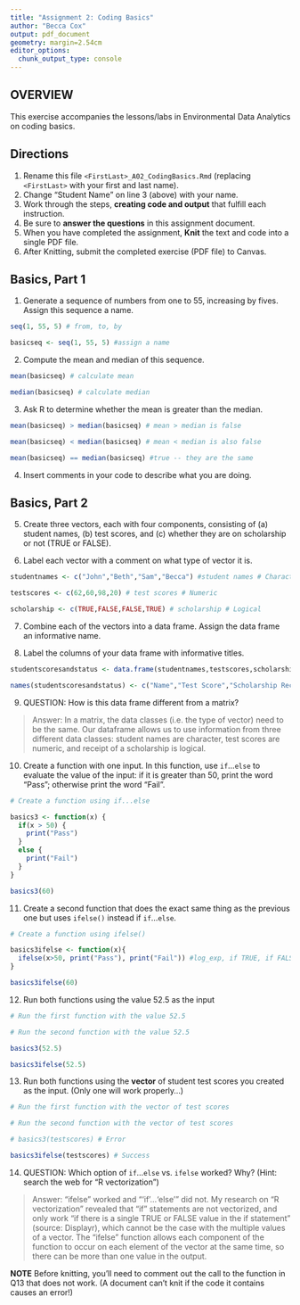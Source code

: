 ```yaml
---
title: "Assignment 2: Coding Basics"
author: "Becca Cox"
output: pdf_document
geometry: margin=2.54cm
editor_options: 
  chunk_output_type: console
---
```


## OVERVIEW

This exercise accompanies the lessons/labs in Environmental Data Analytics on coding basics.

## Directions

1.  Rename this file `<FirstLast>_A02_CodingBasics.Rmd` (replacing `<FirstLast>` with your first and last name).
2.  Change "Student Name" on line 3 (above) with your name.
3.  Work through the steps, **creating code and output** that fulfill each instruction.
4.  Be sure to **answer the questions** in this assignment document.
5.  When you have completed the assignment, **Knit** the text and code into a single PDF file.
6.  After Knitting, submit the completed exercise (PDF file) to Canvas.

## Basics, Part 1

1.  Generate a sequence of numbers from one to 55, increasing by fives. Assign this sequence a name.

```r

seq(1, 55, 5) # from, to, by

basicseq <- seq(1, 55, 5) #assign a name

```

2.  Compute the mean and median of this sequence.

```r

mean(basicseq) # calculate mean

median(basicseq) # calculate median

```

3.  Ask R to determine whether the mean is greater than the median.

```r

mean(basicseq) > median(basicseq) # mean > median is false

mean(basicseq) < median(basicseq) # mean < median is also false

mean(basicseq) == median(basicseq) #true -- they are the same

```

4.  Insert comments in your code to describe what you are doing.


## Basics, Part 2

5.  Create three vectors, each with four components, consisting of (a) student names, (b) test scores, and (c) whether they are on scholarship or not (TRUE or FALSE).

6.  Label each vector with a comment on what type of vector it is.

```r

studentnames <- c("John","Beth","Sam","Becca") #student names # Character

testscores <- c(62,60,98,20) # test scores # Numeric

scholarship <- c(TRUE,FALSE,FALSE,TRUE) # scholarship # Logical

```

7.  Combine each of the vectors into a data frame. Assign the data frame an informative name.

8.  Label the columns of your data frame with informative titles.

```r

studentscoresandstatus <- data.frame(studentnames,testscores,scholarship) #Combine the vectors into a dataframe

names(studentscoresandstatus) <- c("Name","Test Score","Scholarship Recipient") #Set the column names

```

9.  QUESTION: How is this data frame different from a matrix?

> Answer: In a matrix, the data classes (i.e. the type of vector) need to be the same. Our dataframe allows us to use information from three different data classes: student names are character, test scores are numeric, and receipt of a scholarship is logical.

10. Create a function with one input. In this function, use `if`...`else` to evaluate the value of the input: if it is greater than 50, print the word "Pass"; otherwise print the word "Fail". 

```r

# Create a function using if...else

basics3 <- function(x) {
  if(x > 50) {
    print("Pass")
  } 
  else {
    print("Fail")
  }
}

basics3(60)

```

11. Create a second function that does the exact same thing as the previous one but uses `ifelse()` instead if `if`...`else `. 

```r

# Create a function using ifelse()

basics3ifelse <- function(x){
  ifelse(x>50, print("Pass"), print("Fail")) #log_exp, if TRUE, if FALSE
}

basics3ifelse(60)

```

12. Run both functions using the value 52.5 as the input

```r

# Run the first function with the value 52.5

# Run the second function with the value 52.5

basics3(52.5)

basics3ifelse(52.5)

```

13. Run both functions using the **vector** of student test scores you created as the input. (Only one will work properly...)

```r

# Run the first function with the vector of test scores

# Run the second function with the vector of test scores

# basics3(testscores) # Error

basics3ifelse(testscores) # Success

```

14. QUESTION: Which option of `if`...`else` vs. `ifelse` worked? Why? (Hint: search the web for "R vectorization")

> Answer: "ifelse" worked and "'if'...'else'" did not. My research on "R vectorization" revealed that "if" statements are not vectorized, and only work "if there is a single TRUE or FALSE value in the if statement" (source: Displayr), which cannot be the case with the multiple values of a vector. The "ifelse" function allows each component of the function to occur on each element of the vector at the same time, so there can be more than one value in the output.

**NOTE** Before knitting, you'll need to comment out the call to the function in Q13 that does not work. (A document can't knit if the code it contains causes an error!)